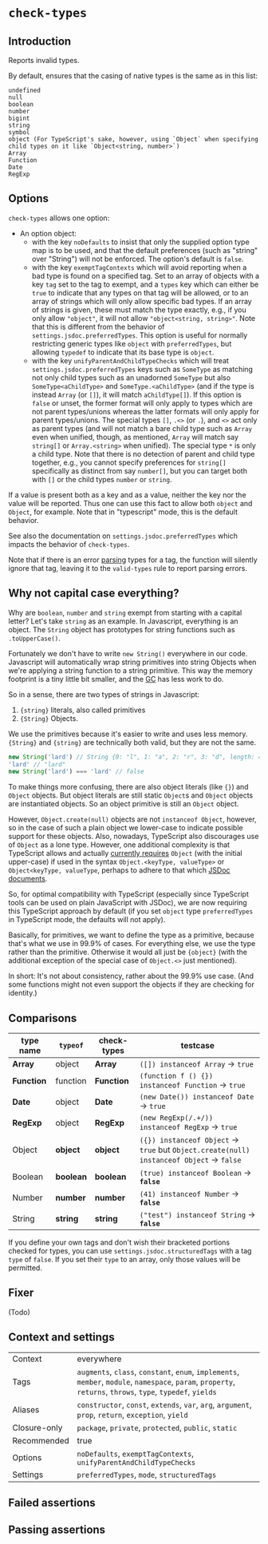 # `check-types`

## Introduction

Reports invalid types.

By default, ensures that the casing of native types is the same as in this
list:

```
undefined
null
boolean
number
bigint
string
symbol
object (For TypeScript's sake, however, using `Object` when specifying child types on it like `Object<string, number>`)
Array
Function
Date
RegExp
```

## Options

`check-types` allows one option:

- An option object:
  - with the key `noDefaults` to insist that only the supplied option type
    map is to be used, and that the default preferences (such as "string"
    over "String") will not be enforced. The option's default is `false`.
  - with the key `exemptTagContexts` which will avoid reporting when a
    bad type is found on a specified tag. Set to an array of objects with
    a key `tag` set to the tag to exempt, and a `types` key which can
    either be `true` to indicate that any types on that tag will be allowed,
    or to an array of strings which will only allow specific bad types.
    If an array of strings is given, these must match the type exactly,
    e.g., if you only allow `"object"`, it will not allow
    `"object<string, string>"`. Note that this is different from the
    behavior of `settings.jsdoc.preferredTypes`. This option is useful
    for normally restricting generic types like `object` with
    `preferredTypes`, but allowing `typedef` to indicate that its base
    type is `object`.
  - with the key `unifyParentAndChildTypeChecks` which will treat
    `settings.jsdoc.preferredTypes` keys such as `SomeType` as matching
    not only child types such as an unadorned `SomeType` but also
    `SomeType<aChildType>` and `SomeType.<aChildType>` (and if the type is
    instead `Array` (or `[]`), it will match `aChildType[]`). If this
    option is `false` or
    unset, the former format will only apply to types which are not parent
    types/unions whereas the latter formats will only apply for parent
    types/unions. The special types `[]`, `.<>` (or `.`), and `<>`
    act only as parent types (and will not match a bare child type such as
    `Array` even when unified, though, as mentioned, `Array` will match
    say `string[]` or `Array.<string>` when unified). The special type
    `*` is only a child type. Note that there is no detection of parent
    and child type together, e.g., you cannot specify preferences for
    `string[]` specifically as distinct from say `number[]`, but you can
    target both with `[]` or the child types `number` or `string`.

If a value is present both as a key and as a value, neither the key nor the
value will be reported. Thus one can use this fact to allow both `object`
and `Object`, for example. Note that in "typescript" mode, this is the default
behavior.

See also the documentation on `settings.jsdoc.preferredTypes` which impacts
the behavior of `check-types`.

Note that if there is an error [parsing](https://github.com/jsdoc-type-pratt-parser/jsdoc-type-pratt-parser)
types for a tag, the function will silently ignore that tag, leaving it to
the `valid-types` rule to report parsing errors.

## Why not capital case everything?

Why are `boolean`, `number` and `string` exempt from starting with a capital
letter? Let's take `string` as an example. In Javascript, everything is an
object. The `String` object has prototypes for string functions such as
`.toUpperCase()`.

Fortunately we don't have to write `new String()` everywhere in our code.
Javascript will automatically wrap string primitives into string Objects when
we're applying a string function to a string primitive. This way the memory
footprint is a tiny little bit smaller, and the
[GC](https://en.wikipedia.org/wiki/Garbage_collection_(computer_science)) has
less work to do.

So in a sense, there are two types of strings in Javascript:
1. `{string}` literals, also called primitives
2. `{String}` Objects.

We use the primitives because it's easier to write and uses less memory.
`{String}` and `{string}` are technically both valid, but they are not the same.

```js
new String('lard') // String {0: "l", 1: "a", 2: "r", 3: "d", length: 4}
'lard' // "lard"
new String('lard') === 'lard' // false
```

To make things more confusing, there are also object literals (like `{}`) and
`Object` objects. But object literals are still static `Object`s and `Object`
objects are instantiated objects. So an object primitive is still an `Object`
object.

However, `Object.create(null)` objects are not `instanceof Object`, however, so
in the case of such a plain object we lower-case to indicate possible support
for these objects. Also, nowadays, TypeScript also discourages use of `Object`
as a lone type. However, one additional complexity is that TypeScript allows and
actually [currently requires](https://github.com/microsoft/TypeScript/issues/20555)
`Object` (with the initial upper-case) if used in the syntax
`Object.<keyType, valueType>` or `Object<keyType, valueType`, perhaps to
adhere to that which [JSDoc documents](https://jsdoc.app/tags-type.html).

So, for optimal compatibility with TypeScript (especially since TypeScript
tools can be used on plain JavaScript with JSDoc), we are now requiring this
TypeScript approach by default (if you set `object` type `preferredTypes` in
TypeScript mode, the defaults will not apply).

Basically, for primitives, we want to define the type as a primitive, because
that's what we use in 99.9% of cases. For everything else, we use the type
rather than the primitive. Otherwise it would all just be `{object}` (with the
additional exception of the special case of `Object.<>` just mentioned).

In short: It's not about consistency, rather about the 99.9% use case. (And
some functions might not even support the objects if they are checking for
identity.)

## Comparisons

type name | `typeof` | check-types | testcase
--|--|--|--
**Array** | object | **Array** | `([]) instanceof Array` -> `true`
**Function** | function | **Function** | `(function f () {}) instanceof Function` -> `true`
**Date** | object | **Date** | `(new Date()) instanceof Date` -> `true`
**RegExp** | object | **RegExp** | `(new RegExp(/.+/)) instanceof RegExp` -> `true`
Object | **object** | **object** | `({}) instanceof Object` -> `true` but `Object.create(null) instanceof Object` -> `false`
Boolean | **boolean** | **boolean** | `(true) instanceof Boolean` -> **`false`**
Number | **number** | **number** | `(41) instanceof Number` -> **`false`**
String | **string** | **string** | `("test") instanceof String` -> **`false`**

If you define your own tags and don't wish their bracketed portions checked
for types, you can use `settings.jsdoc.structuredTags` with a tag `type` of
`false`. If you set their `type` to an array, only those values will be
permitted.

## Fixer

(Todo)

## Context and settings

|||
|---|---|
|Context|everywhere|
|Tags|`augments`, `class`, `constant`, `enum`, `implements`, `member`, `module`, `namespace`, `param`, `property`, `returns`, `throws`, `type`, `typedef`, `yields`|
|Aliases|`constructor`, `const`, `extends`, `var`, `arg`, `argument`, `prop`, `return`, `exception`, `yield`|
|Closure-only|`package`, `private`, `protected`, `public`, `static`|
|Recommended|true|
|Options|`noDefaults`, `exemptTagContexts`, `unifyParentAndChildTypeChecks`|
|Settings|`preferredTypes`, `mode`, `structuredTags`|


## Failed assertions

<Assertions rule="checkTypes" />

## Passing assertions

<Assertions rule="checkTypes" passing />
